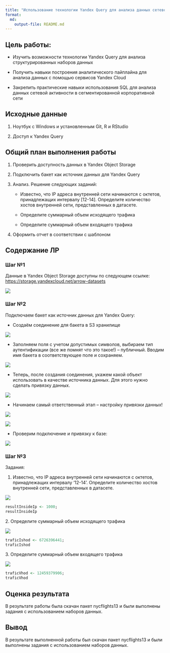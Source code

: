 ```yaml
---
title: "Использование технологии Yandex Query для анализа данных сетевой активности"
format: 
  md:
    output-file: README.md
---
```


## Цель работы:

-   Изучить возможности технологии Yandex Query для анализа структурированных наборов данных

-   Получить навыки построения аналитического пайплайна для анализа данных с помощью сервисов Yandex Cloud

-   Закрепить практические навыки использования SQL для анализа данных сетевой активности в сегментированной корпоративной сети

## Исходные данные

1.  Ноутбук c Windows и установленным Git, R и RStudio

2.  Доступ к Yandex Query

## Общий план выполнения работы

1.  Проверить доступность данных в Yandex Object Storage

2.  Подключить бакет как источник данных для Yandex Query

3.  Анализ. Решение следующих заданий:

    -   Известно, что IP адреса внутренней сети начинаются с октетов, принадлежащих интервалу \[12-14\]. Определите количество хостов внутренней сети, представленных в датасете.

    -   Определите суммарный объем исходящего трафика

    -   Определите суммарный объем входящего трафика

4.  Оформить отчет в соответствии с шаблоном

## Содержание ЛР

### Шаг №1

Данные в Yandex Object Storage доступны по следующем ссылке: <https://storage.yandexcloud.net/arrow-datasets>

![](images/clipboard-1427483976.png)

### Шаг №2

Подключаем бакет как источник данных для Yandex Query:

-    Создаём соединение для бакета в S3 хранилище

![](images/clipboard-3676135280.png)

-   Заполняем поля с учетом допустимых символов, выбираем тип аутентификации
    (все же помнят что это такое!) – публичный. Вводим имя бакета в
    соответствующее поле и сохраняем.

![](images/clipboard-3852838348.png)

-   Теперь, после создания соединения, укажем какой объект использовать в
    качестве источника данных. Для этого нужно сделать привязку данных.

![](images/clipboard-44373723.png)

-   Начинаем самый ответственный этап – настройку привязки данных!

![](images/clipboard-4181264191.png)

![](images/clipboard-1942226529.png)

-   Проверим подключение и привязку к базе:

![](images/clipboard-111927664.png)

### Шаг №3

Задания:

1.  Известно, что IP адреса внутренней сети начинаются с октетов, принадлежащих интервалу ‘12-14’. Определите количество хостов внутренней сети, представленных в датасете.

![](images/clipboard-173435904.png)

```r
resultInsideIp <- 1000;
resultInsideIp
```

2\. Определите суммарный объем исходящего трафика

![](images/clipboard-4291226883.png)

```r
traficIshod <- 6726396441;
traficIshod
```

3\. Определите суммарный объем входящего трафика

![](images/clipboard-1339792188.png)

```r
traficVhod <- 12459379906;
traficVhod
```

## Оценка результата

В результате работы была скачан пакет nycflights13 и были выполнены задания с использованием наборов данных.

## Вывод

В результате выполненной работы был скачан пакет nycflights13 и были выполнены задания с использованием наборов данных.
